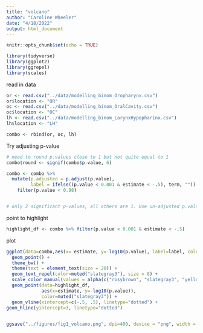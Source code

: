 ```yaml
---
title: "volcano"
author: "Caroline Wheeler"
date: "4/18/2022"
output: html_document
---
```


```r
knitr::opts_chunk$set(echo = TRUE)

library(tidyverse)
library(ggplot2)
library(ggrepel)
library(scales)
```

read in data
```r
or <- read.csv("../data/modelling_binom_Oropharynx.csv")
or$location <- "OR"
oc <- read.csv("../data/modelling_binom_OralCavity.csv")
oc$location <- "OC"
lh <- read.csv("../data/modelling_binom_LarynxHypopharinx.csv")
lh$location <- "LH"

combo <- rbind(or, oc, lh)
```

Try adjusting p-value
```r
# need to round p.values close to 1 but not quite equal to 1
combo$round <- signif(combo$p.value, 6)

combo <- combo %>%
  mutate(p.adjusted = p.adjust(p.value),
         label = ifelse((p.value < 0.001 & estimate < -.5), term, "")) %>%
    filter(p.value < 0.98)


# only 2 significant p-values, all others are 1. Use un-adjusted p.value to plot.
```

point to highlight
```r
highlight_df <- combo %>% filter(p.value < 0.001 & estimate < -.5)
```

plot 
```r
ggplot(data=combo,aes(x= estimate, y=-log10(p.value), label=label, color=location)) + 
  geom_point() + 
  theme_bw() + 
  theme(text = element_text(size = 20)) +
  geom_text_repel(color=muted("slategray3"), size = 8) + 
  scale_color_manual(values = alpha(c("rosybrown", "slategray3", "yellow3"), .3)) +
  geom_point(data=highlight_df, 
             aes(x=estimate, y=-log10(p.value)), 
             color=muted("slategray3")) +
  geom_vline(xintercept=c(-.5, .5), linetype="dotted") +
geom_hline(yintercept=3, linetype="dotted") 
  

ggsave("../figures/fig1_volcano.png", dpi=400, device = "png", width = 6 , height = 5)
```


